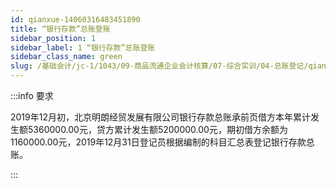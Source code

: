 ```yaml
---
id: qianxue-14060316483451890
title: “银行存款”总账登账
sidebar_position: 1
sidebar_label: 1 “银行存款”总账登账
sidebar_class_name: green
slug: /基础会计/jc-1/1043/09-商品流通企业会计核算/07-综合实训/04-总账登记/qianxue-14060316483427032/qianxue-14060316483451890/“银行存款”总账登账
---
```


:::info 要求

2019年12月初，北京明朗经贸发展有限公司银行存款总账承前页借方本年累计发生额5360000.00元，贷方累计发生额5200000.00元，期初借方余额为1160000.00元，2019年12月31日登记员根据编制的科目汇总表登记银行存款总账。

:::
